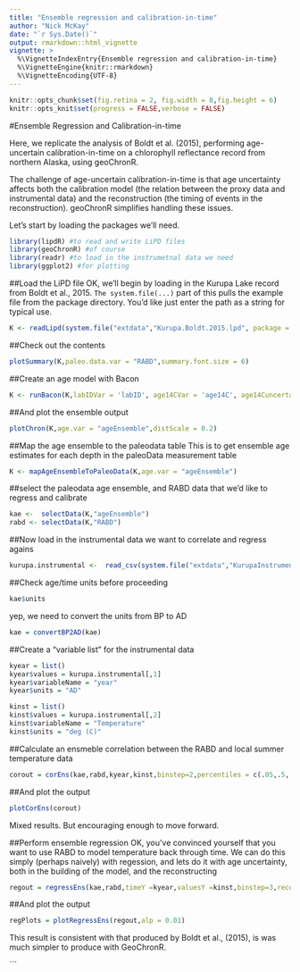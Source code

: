```yaml
---
title: "Ensemble regression and calibration-in-time"
author: "Nick McKay"
date: "`r Sys.Date()`"
output: rmarkdown::html_vignette
vignette: >
  %\VignetteIndexEntry{Ensemble regression and calibration-in-time}
  %\VignetteEngine{knitr::rmarkdown}
  %\VignetteEncoding{UTF-8}
---
```


  
```r
knitr::opts_chunk$set(fig.retina = 2, fig.width = 8,fig.height = 6) 
knitr::opts_knit$set(progress = FALSE,verbose = FALSE)
```

#Ensemble Regression and Calibration-in-time

Here, we replicate the analysis of Boldt et al. (2015), performing age-uncertain calibration-in-time on a chlorophyll reflectance record from northern Alaska, using geoChronR.

The challenge of age-uncertain calibration-in-time is that age uncertainty affects both the calibration model (the relation between the proxy data and instrumental data) and the reconstruction (the timing of events in the reconstruction). geoChronR simplifies handling these issues. 


Let's start by loading the packages we'll need. 

```r
library(lipdR) #to read and write LiPD files
library(geoChronR) #of course
library(readr) #to load in the instrumetnal data we need
library(ggplot2) #for plotting
``` 

##Load the LiPD file
OK, we'll begin by loading in the Kurupa Lake record from Boldt et al., 2015. `The system.file(...)` part of this pulls the example file from the package directory. You'd like just enter the path as a string for typical use.
```r
K <- readLipd(system.file("extdata","Kurupa.Boldt.2015.lpd", package = "geoChronR")) 
```


##Check out the contents
```r
plotSummary(K,paleo.data.var = "RABD",summary.font.size = 6)
```


##Create an age model with Bacon

```r
K <- runBacon(K,labIDVar = 'labID', age14CVar = 'age14C', age14CuncertaintyVar = 'age14CUncertainty', ageVar = 'age', ageUncertaintyVar = 'ageUncertainty', depthVar = 'depth', reservoirAge14CVar = NULL, reservoirAge14CUncertaintyVar = NULL, rejectedAgesVar = NULL,baconAccMean = 10,baconThick = 6,BaconAsk = FALSE,baconDir = "~/Dropbox/MacBacon/Cores",BaconSuggest = FALSE)
```

##And plot the ensemble output

```r
plotChron(K,age.var = "ageEnsemble",distScale = 0.2)
```


##Map the age ensemble to the paleodata table
This is to get ensemble age estimates for each depth in the paleoData measurement table

```r
K <- mapAgeEnsembleToPaleoData(K,age.var = "ageEnsemble")
```


##select the paleodata age ensemble, and RABD data that we'd like to regress and calibrate

```r
kae <-  selectData(K,"ageEnsemble")
rabd <- selectData(K,"RABD")
```


##Now load in the instrumental data we want to correlate and regress agains
```r
kurupa.instrumental <-  read_csv(system.file("extdata","KurupaInstrumental.csv", package = "geoChronR"))
```

##Check age/time units before proceeding

```r
kae$units
```

yep, we need to convert the units from BP to AD

```r
kae = convertBP2AD(kae)
```

##Create a "variable list" for the instrumental data

```r
kyear = list()
kyear$values = kurupa.instrumental[,1]
kyear$variableName = "year"
kyear$units = "AD"

kinst = list()
kinst$values = kurupa.instrumental[,2]
kinst$variableName = "Temperature"
kinst$units = "deg (C)"
```


##Calculate an ensmeble correlation between the RABD and local summer temperature data
```r
corout = corEns(kae,rabd,kyear,kinst,binstep=2,percentiles = c(.05,.5,.95 ))
```

##And plot the output

```r
plotCorEns(corout)
```

Mixed results. But encouraging enough to move forward.

##Perform ensemble regression
OK, you've convinced yourself that you want to use RABD to model temperature back through time. We can do this simply (perhaps naively) with regession, and lets do it with age uncertainty, both in the building of the model, and the reconstructing
```r
regout = regressEns(kae,rabd,timeY =kyear,valuesY =kinst,binstep=3,recon.binvec = seq(-4010,2010,by=20),percentiles = c(5,50,95))
```

##And plot the output

```r
regPlots = plotRegressEns(regout,alp = 0.01)
```

This result is consistent with that produced by Boldt et al., (2015), is was much simpler to produce with GeoChronR.








```

